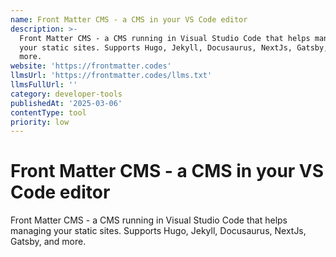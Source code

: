 ```yaml
---
name: Front Matter CMS - a CMS in your VS Code editor
description: >-
  Front Matter CMS - a CMS running in Visual Studio Code that helps managing
  your static sites. Supports Hugo, Jekyll, Docusaurus, NextJs, Gatsby, and
  more.
website: 'https://frontmatter.codes'
llmsUrl: 'https://frontmatter.codes/llms.txt'
llmsFullUrl: ''
category: developer-tools
publishedAt: '2025-03-06'
contentType: tool
priority: low
---
```


# Front Matter CMS - a CMS in your VS Code editor

Front Matter CMS - a CMS running in Visual Studio Code that helps managing your static sites. Supports Hugo, Jekyll, Docusaurus, NextJs, Gatsby, and more.
